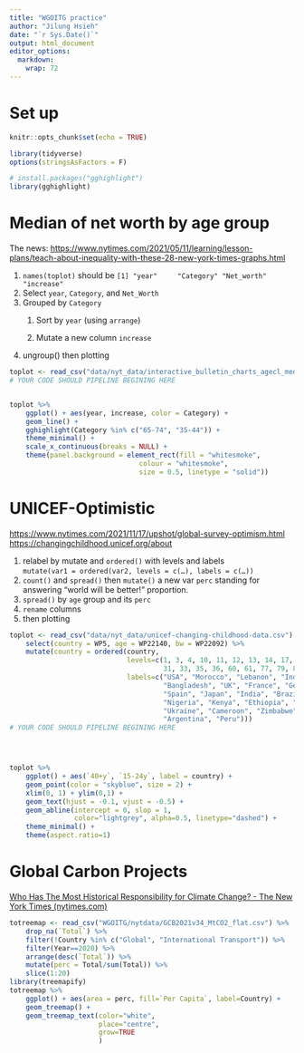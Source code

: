 ```yaml
---
title: "WGOITG practice"
author: "Jilung Hsieh"
date: "`r Sys.Date()`"
output: html_document
editor_options: 
  markdown: 
    wrap: 72
---
```


# Set up

```r
knitr::opts_chunk$set(echo = TRUE)
```

```r
library(tidyverse)
options(stringsAsFactors = F)

# install.packages("gghighlight")
library(gghighlight)
```

# Median of net worth by age group

The news:
<https://www.nytimes.com/2021/05/11/learning/lesson-plans/teach-about-inequality-with-these-28-new-york-times-graphs.html>

1.  `names(toplot)` should be
    `[1] "year"     "Category" "Net_worth"       "increase"`
2.  Select `year`, `Category`, and `Net_Worth`
3.  Grouped by `Category`
    1.  Sort by `year` (using `arrange`)

    2.  Mutate a new column `increase`
4.  ungroup() then plotting

```r
toplot <- read_csv("data/nyt_data/interactive_bulletin_charts_agecl_median.csv")
# YOUR CODE SHOULD PIPELINE BEGINING HERE 



```

```r
toplot %>%    
    ggplot() + aes(year, increase, color = Category) + 
    geom_line() + 
    gghighlight(Category %in% c("65-74", "35-44")) + 
    theme_minimal() + 
    scale_x_continuous(breaks = NULL) + 
    theme(panel.background = element_rect(fill = "whitesmoke",
                                colour = "whitesmoke",
                                size = 0.5, linetype = "solid"))
```

# UNICEF-Optimistic

<https://www.nytimes.com/2021/11/17/upshot/global-survey-optimism.html>
<https://changingchildhood.unicef.org/about>

1.  relabel by mutate and `ordered()` with levels and labels\
    `mutate(var1 = ordered(var2, levels = c(…), labels = c(…))`
2.  `count()` and `spread()` then `mutate()` a new var `perc` standing
    for answering "world will be better!" proportion.
3.  `spread()` by `age` group and its `perc`
4.  `rename` columns
5.  then plotting

```r

toplot <- read_csv("data/nyt_data/unicef-changing-childhood-data.csv") %>% 
    select(country = WP5, age = WP22140, bw = WP22092) %>%
    mutate(country = ordered(country, 
                             levels=c(1, 3, 4, 10, 11, 12, 13, 14, 17, 29, 
                                      31, 33, 35, 36, 60, 61, 77, 79, 81, 87, 165), 
                             labels=c("USA", "Morocco", "Lebanon", "Indonesia",
                                      "Bangladesh", "UK", "France", "Germany",
                                      "Spain", "Japan", "India", "Brazil", 
                                      "Nigeria", "Kenya", "Ethiopia", "Mali", 
                                      "Ukraine", "Cameroon", "Zimbabwe",
                                      "Argentina", "Peru")))
# YOUR CODE SHOULD PIPELINE BEGINING HERE 





```

```r
toplot %>% 
    ggplot() + aes(`40+y`, `15-24y`, label = country) + 
    geom_point(color = "skyblue", size = 2) + 
    xlim(0, 1) + ylim(0,1) + 
    geom_text(hjust = -0.1, vjust = -0.5) + 
    geom_abline(intercept = 0, slop = 1, 
                color="lightgrey", alpha=0.5, linetype="dashed") + 
    theme_minimal() + 
    theme(aspect.ratio=1)
```

# Global Carbon Projects

[Who Has The Most Historical Responsibility for Climate Change? - The
New York Times
(nytimes.com)](https://www.nytimes.com/interactive/2021/11/12/climate/cop26-emissions-compensation.html?campaign_id=29&emc=edit_up_20211112&instance_id=45236&nl=the-upshot&regi_id=52022771&segment_id=74222&te=1&user_id=7cc6d9cd8f523e256ae41958ee8a9cb5)

```r

totreemap <- read_csv("WGOITG/nytdata/GCB2021v34_MtCO2_flat.csv") %>% 
    drop_na(`Total`) %>%
    filter(!Country %in% c("Global", "International Transport")) %>%
    filter(Year==2020) %>%
    arrange(desc(`Total`)) %>%
    mutate(perc = Total/sum(Total)) %>%
    slice(1:20)
library(treemapify)
totreemap %>%
    ggplot() + aes(area = perc, fill=`Per Capita`, label=Country) +
    geom_treemap() + 
    geom_treemap_text(color="white", 
                      place="centre", 
                      grow=TRUE
                      )
```
